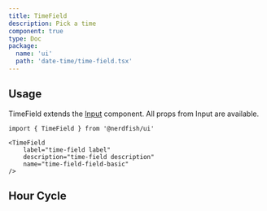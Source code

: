 ```yaml
---
title: TimeField
description: Pick a time
component: true
type: Doc
package:
  name: 'ui'
  path: 'date-time/time-field.tsx'
---
```


<ComponentExample src="/src/examples/time-field/demo.tsx">
	<TimeFieldDemo />
</ComponentExample>

## Usage

TimeField extends the [Input](/input) component. All props from Input are
available.

```tsx
import { TimeField } from '@nerdfish/ui'
```

```tsx
<TimeField
	label="time-field label"
	description="time-field description"
	name="time-field-field-basic"
/>
```

## Hour Cycle

<ComponentExample src="/src/examples/time-field/hour-cycle.tsx">
	<TimeFieldHourCycleDemo />
</ComponentExample>
